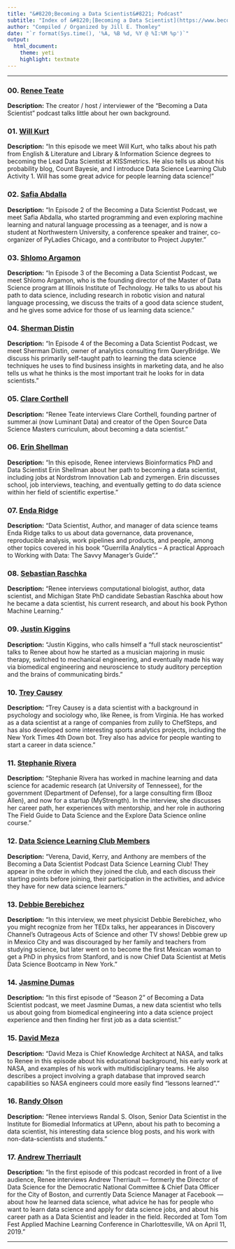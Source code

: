```yaml
---
title: "&#8220;Becoming a Data Scientist&#8221; Podcast"
subtitle: "Index of &#8220;[Becoming a Data Scientist](https://www.becomingadatascientist.com/category/podcast/)&#8221; Interviews"
author: "Compiled / Organized by Jill E. Thomley"
date: "`r format(Sys.time(), '%A, %B %d, %Y @ %I:%M %p')`"
output: 
  html_document: 
    theme: yeti
    highlight: textmate
---
```

<hr>

### 00. [Renee Teate](https://www.becomingadatascientist.com/2015/12/14/becoming-a-data-scientist-podcast-episode-0-me/)

**Description:** The creator / host / interviewer of the "Becoming a Data Scientist" podcast talks little about her own background.

### 01. [Will Kurt](https://www.becomingadatascientist.com/2015/12/21/becoming-a-data-scientist-podcast-episode-01-will-kurt/)

**Description:** "In this episode we meet Will Kurt, who talks about his path from English & Literature and Library & Information Science degrees to becoming the Lead Data Scientist at KISSmetrics. He also tells us about his probability blog, Count Bayesie, and I introduce Data Science Learning Club Activity 1. Will has some great advice for people learning data science!"

### 02. [Safia Abdalla](https://www.becomingadatascientist.com/2016/01/04/becoming-a-data-scientist-podcast-episode-02-safia-abdalla/)

**Description:** "In Episode 2 of the Becoming a Data Scientist Podcast, we meet Safia Abdalla, who started programming and even exploring machine learning and natural language processing as a teenager, and is now a student at Northwestern University, a conference speaker and trainer, co-organizer of PyLadies Chicago, and a contributor to Project Jupyter."

### 03. [Shlomo Argamon](https://www.becomingadatascientist.com/2016/01/18/becoming-a-data-scientist-podcast-episode-03-shlomo-argamon/)

**Description:** "In Episode 3 of the Becoming a Data Scientist Podcast, we meet Shlomo Argamon, who is the founding director of the Master of Data Science program at Illinois Institute of Technology. He talks to us about his path to data science, including research in robotic vision and natural language processing, we discuss the traits of a good data science student, and he gives some advice for those of us learning data science."

### 04. [Sherman Distin](https://www.becomingadatascientist.com/2016/02/02/becoming-a-data-scientist-podcast-episode-04-sherman-distin/)

**Description:** "In Episode 4 of the Becoming a Data Scientist Podcast, we meet Sherman Distin, owner of analytics consulting firm QueryBridge. We discuss his primarily self-taught path to learning the data science techniques he uses to find business insights in marketing data, and he also tells us what he thinks is the most important trait he looks for in data scientists."

### 05. [Clare Corthell](https://www.becomingadatascientist.com/2016/02/14/becoming-a-data-scientist-podcast-episode-05-clare-corthell/)

**Description:** "Renee Teate interviews Clare Corthell, founding partner of summer.ai (now Luminant Data) and creator of the Open Source Data Science Masters curriculum, about becoming a data scientist."

### 06. [Erin Shellman](https://www.becomingadatascientist.com/2016/02/29/becoming-a-data-scientist-podcast-episode-06-erin-shellman/)

**Description:** "In this episode, Renee interviews Bioinformatics PhD and Data Scientist Erin Shellman about her path to becoming a data scientist, including jobs at Nordstrom Innovation Lab and zymergen. Erin discusses school, job interviews, teaching, and eventually getting to do data science within her field of scientific expertise."

### 07. [Enda Ridge](https://www.becomingadatascientist.com/2016/03/15/becoming-a-data-scientist-podcast-episode-07-enda-ridge/)

**Description:** "Data Scientist, Author, and manager of data science teams Enda Ridge talks to us about data governance, data provenance, reproducible analysis, work pipelines and products, and people, among other topics covered in his book “Guerrilla Analytics – A practical Approach to Working with Data: The Savvy Manager’s Guide”."

### 08. [Sebastian Raschka](https://www.becomingadatascientist.com/2016/03/28/becoming-a-data-scientist-podcast-episode-08-sebastian-raschka/)

**Description:** "Renee interviews computational biologist, author, data scientist, and Michigan State PhD candidate Sebastian Raschka about how he became a data scientist, his current research, and about his book Python Machine Learning."

### 09. [Justin Kiggins](https://www.becomingadatascientist.com/2016/03/28/becoming-a-data-scientist-podcast-episode-08-sebastian-raschka/)

**Description:** "Justin Kiggins, who calls himself a “full stack neuroscientist” talks to Renee about how he started as a musician majoring in music therapy, switched to mechanical engineering, and eventually made his way via biomedical engineering and neuroscience to study auditory perception and the brains of communicating birds."

### 10. [Trey Causey](https://www.becomingadatascientist.com/2016/05/01/becoming-a-data-scientist-podcast-episode-10-trey-causey/)

**Description:** "Trey Causey is a data scientist with a background in psychology and sociology who, like Renee, is from Virginia. He has worked as a data scientist at a range of companies from zulily to ChefSteps, and has also developed some interesting sports analytics projects, including the New York Times 4th Down bot. Trey also has advice for people wanting to start a career in data science."

### 11. [Stephanie Rivera](https://www.becomingadatascientist.com/2016/05/30/becoming-a-data-scientist-episode-11-stephanie-rivera/)

**Description:** "Stephanie Rivera has worked in machine learning and data science for academic research (at University of Tennessee), for the government (Department of Defense), for a large consulting firm (Booz Allen), and now for a startup (MyStrength). In the interview, she discusses her career path, her experiences with mentorship, and her role in authoring The Field Guide to Data Science and the Explore Data Science online course."

### 12. [Data Science Learning Club Members](https://www.becomingadatascientist.com/2016/06/15/becoming-a-data-scientist-podcast-episode-12-data-science-learning-club-members/)

**Description:** "Verena, David, Kerry, and Anthony are members of the Becoming a Data Scientist Podcast Data Science Learning Club! They appear in the order in which they joined the club, and each discuss their starting points before joining, their participation in the activities, and advice they have for new data science learners."

### 13. [Debbie Berebichez](https://www.becomingadatascientist.com/2016/07/14/becoming-a-data-scientist-podcast-episode-13-debbie-berebichez/)

**Description:** "In this interview, we meet physicist Debbie Berebichez, who you might recognize from her TEDx talks, her appearances in Discovery Channel’s Outrageous Acts of Science and other TV shows! Debbie grew up in Mexico City and was discouraged by her family and teachers from studying science, but later went on to become the first Mexican woman to get a PhD in physics from Stanford, and is now Chief Data Scientist at Metis Data Science Bootcamp in New York."

### 14. [Jasmine Dumas](https://www.becomingadatascientist.com/2017/01/10/becoming-a-data-scientist-podcast-episode-14-jasmine-dumas/)

**Description:** "In this first episode of “Season 2” of Becoming a Data Scientist podcast, we meet Jasmine Dumas, a new data scientist who tells us about going from biomedical engineering into a data science project experience and then finding her first job as a data scientist."

### 15. [David Meza](https://www.becomingadatascientist.com/2017/01/29/becoming-a-data-scientist-podcast-episode-15-david-meza/)

**Description:** "David Meza is Chief Knowledge Architect at NASA, and talks to Renee in this episode about his educational background, his early work at NASA, and examples of his work with multidisciplinary teams. He also describes a project involving a graph database that improved search capabilities so NASA engineers could more easily find “lessons learned”."

### 16. [Randy Olson](https://www.becomingadatascientist.com/2017/03/22/becoming-a-data-scientist-podcast-episode-16-randy-olson/)

**Description:** "Renee interviews Randal S. Olson, Senior Data Scientist in the Institute for Biomedial Informatics at UPenn, about his path to becoming a data scientist, his interesting data science blog posts, and his work with non-data-scientists and students."

### 17. [Andrew Therriault](https://www.becomingadatascientist.com/podcast/becoming-a-data-scientist-podcast-episode-17-andrew-therriault/)

**Description:** "In the first episode of this podcast recorded in front of a live audience, Renee interviews Andrew Therriault –-- formerly the Director of Data Science for the Democratic National Committee & Chief Data Officer for the City of Boston, and currently Data Science Manager at Facebook –-- about how he learned data science, what advice he has for people who want to learn data science and apply for data science jobs, and about his career path as a Data Scientist and leader in the field. Recorded at Tom Tom Fest Applied Machine Learning Conference in Charlottesville, VA on April 11, 2019."

<hr>

